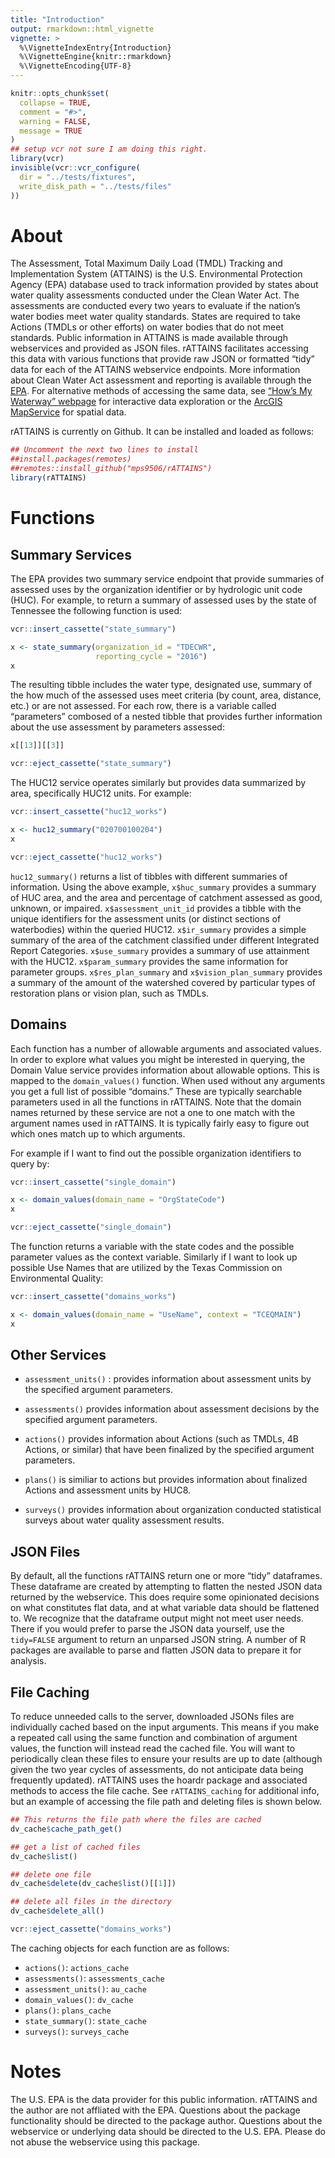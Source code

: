 ```yaml
---
title: "Introduction"
output: rmarkdown::html_vignette
vignette: >
  %\VignetteIndexEntry{Introduction}
  %\VignetteEngine{knitr::rmarkdown}
  %\VignetteEncoding{UTF-8}
---
```


```r
knitr::opts_chunk$set(
  collapse = TRUE,
  comment = "#>",
  warning = FALSE,
  message = TRUE
)
## setup vcr not sure I am doing this right.
library(vcr)
invisible(vcr::vcr_configure(
  dir = "../tests/fixtures",
  write_disk_path = "../tests/files"
))

```



# About

The Assessment, Total Maximum Daily Load (TMDL) Tracking and Implementation System (ATTAINS) is the U.S. Environmental Protection Agency (EPA) database used to track information provided by states about water quality assessments conducted under the Clean Water Act. The assessments are conducted every two years to evaluate if the nation's water bodies meet water quality standards. States are required to take Actions (TMDLs or other efforts) on water bodies that do not meet standards. Public information in ATTAINS is made available through webservices and provided as JSON files. rATTAINS facilitates accessing this data with various functions that provide raw JSON or formatted "tidy" data for each of the ATTAINS webservice endpoints. More information about Clean Water Act assessment and reporting is available through the [EPA](https://www.epa.gov/waterdata/attains-program-information). For alternative methods of accessing the same data, see ["How's My Waterway" webpage](https://mywaterway.epa.gov/) for interactive data exploration or the [ArcGIS MapService](https://gispub.epa.gov/arcgis/rest/services/OW/ATTAINS_Assessment/MapServer) for spatial data.

rATTAINS is currently on Github. It can be installed and loaded as follows:

```r
## Uncomment the next two lines to install
##install.packages(remotes)
##remotes::install_github("mps9506/rATTAINS")
library(rATTAINS)
```


# Functions

## Summary Services

The EPA provides two summary service endpoint that provide summaries of assessed uses by the organization identifier or by hydrologic unit code (HUC). For example, to return a summary of assessed uses by the state of Tennessee the following function is used:
```r
vcr::insert_cassette("state_summary")
```

```r
x <- state_summary(organization_id = "TDECWR",
                   reporting_cycle = "2016")
x
```

The resulting tibble includes the water type, designated use, summary of the how much of the assessed uses meet criteria (by count, area, distance, etc.) or are not assessed. For each row, there is a variable called "parameters" combosed of a nested tibble that provides further information about the use assessment by parameters assessed:

```r
x[[13]][[3]]
```

```r
vcr::eject_cassette("state_summary")
```

The HUC12 service operates similarly but provides data summarized by area, specifically HUC12 units. For example:

```r
vcr::insert_cassette("huc12_works")
```

```r
x <- huc12_summary("020700100204")
x
```

```r
vcr::eject_cassette("huc12_works")
```

`huc12_summary()` returns a list of tibbles with different summaries of information. Using the above example, `x$huc_summary` provides a summary of HUC area, and the area and percentage of catchment assessed as good, unknown, or impaired. `x$assessment_unit_id` provides a tibble with the unique identifiers for the assessment units (or distinct sections of waterbodies) within the queried HUC12. `x$ir_summary` provides a simple summary of the area of the catchment classified under different Integrated Report Categories. `x$use_summary` provides a summary of use attainment with the HUC12. `x$param_summary` provides the same information for parameter groups. `x$res_plan_summary` and `x$vision_plan_summary` provides a summary of the amount of the watershed covered by particular types of restoration plans or vision plan, such as TMDLs. 

## Domains

Each function has a number of allowable arguments and associated values. In order to explore what values you might be interested in querying, the Domain Value service provides information about allowable options. This is mapped to the `domain_values()` function. When used without any arguments you get a full list of possible "domains." These are typically searchable parameters used in all the functions in rATTAINS. Note that the domain names returned by these service are not a one to one match with the argument names used in rATTAINS. It is typically fairly easy to figure out which ones match up to which arguments.

For example if I want to find out the possible organization identifiers to query by:

```r
vcr::insert_cassette("single_domain")
```

```r
x <- domain_values(domain_name = "OrgStateCode")
x
```

```r
vcr::eject_cassette("single_domain")
```

The function returns a variable with the state codes and the possible parameter values as the context variable. Similarly if I want to look up possible Use Names that are utilized by the Texas Commission on Environmental Quality:

```r
vcr::insert_cassette("domains_works")
```

```r
x <- domain_values(domain_name = "UseName", context = "TCEQMAIN")
x

```


## Other Services

 - `assessment_units()` : provides information about assessment units by the specified argument parameters. 
 
 - `assessments()` provides information about assessment decisions by the specified argument parameters.
 
 - `actions()` provides information about Actions (such as TMDLs, 4B Actions, or similar) that have been finalized by the specified argument parameters. 
 
 - `plans()` is similiar to actions but provides information about finalized Actions and assessment units by HUC8. 
 
 - `surveys()` provides information about organization conducted statistical surveys about water quality assessment results.
 
## JSON Files

By default, all the functions rATTAINS return one or more "tidy" dataframes. These dataframe are created by attempting to flatten the nested JSON data returned by the webservice. This does require some opinionated decisions on what constitutes flat data, and at what variable data should be flattened to. We recognize that the dataframe output might not meet user needs. There if you would prefer to parse the JSON data yourself, use the `tidy=FALSE` argument to return an unparsed JSON string. A number of R packages are available to parse and flatten JSON data to prepare it for analysis.

## File Caching
 
To reduce unneeded calls to the server, downloaded JSONs files are individually cached based on the input arguments. This means if you make a repeated call using the same function and combination of argument values, the function will instead read the cached file. You will want to periodically clean these files to ensure your results are up to date (although given the two year cycles of assessments, do not anticipate data being frequently updated). rATTAINS uses the hoardr package and associated methods to access the file cache. See `rATTAINS_caching` for additional info, but an example of accessing the file path and deleting files is shown below.

```r
## This returns the file path where the files are cached
dv_cache$cache_path_get()

## get a list of cached files
dv_cache$list()

## delete one file
dv_cache$delete(dv_cache$list()[[1]])

## delete all files in the directory
dv_cache$delete_all()
```
 
```r
vcr::eject_cassette("domains_works")
```

The caching objects for each function are as follows:

 - `actions()`: `actions_cache`
 - `assessments()`: `assessments_cache`
 - `assessment_units()`: `au_cache`
 - `domain_values()`: `dv_cache`
 - `plans()`: `plans_cache`
 - `state_summary()`: `state_cache`
 - `surveys()`: `surveys_cache`
 
# Notes

The U.S. EPA is the data provider for this public information. rATTAINS and the author are not affliated with the EPA. Questions about the package functionality should be directed to the package author. Questions about the webservice or underlying data should be directed to the U.S. EPA.  Please do not abuse the webservice using this package. 



